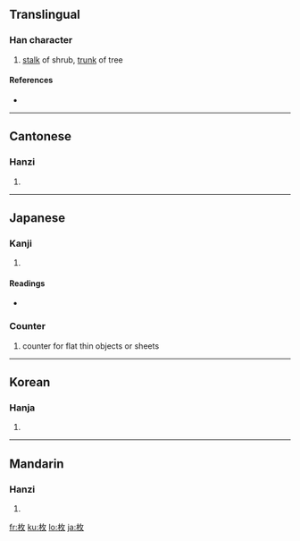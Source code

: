 ==Translingual==

===Han character===
{{Han char|rn=75|rad=木|as=04|sn=8|four=4894<sub>0</sub>|canj=木人大 (DOK)}}

# [[stalk]] of shrub, [[trunk]] of tree

====References====
* {{Han ref|kx=0516.080|dkj=14554|dj=0904.030|hdz=21171.010|uh=679A|ud=26522|bh=AA54|bd=43604}}

----

==Cantonese==

===Hanzi===
{{yue-hanzi|jyut=|y=mui4}}

# {{defn|Cantonese}}

----

==Japanese==

===Kanji===
{{ja-kanji|grade=6|rs=木04}}

# {{defn|Japanese}}

====Readings====
* {{ja-readings|on=[[まい]] (mai), [[ばい]] (bai)|kun=[[ひら]] (hira)}}

===Counter===
{{ja-pos|k|counter|hira=まい|rom=mai}}

# counter for flat thin objects or sheets

----

==Korean==

===Hanja===
{{ko-hanja|hangeul=매|eumhun=|rv=mae|mr=mae|y=may}}

# {{defn|Korean}}

----

==Mandarin==

===Hanzi===
{{cmn-hanzi|pin=[[méi]] ([[mei2]])|wg=mei<sup>2</sup>}}

# {{defn|Mandarin}}

[[fr:枚]]
[[ku:枚]]
[[lo:枚]]
[[ja:枚]]